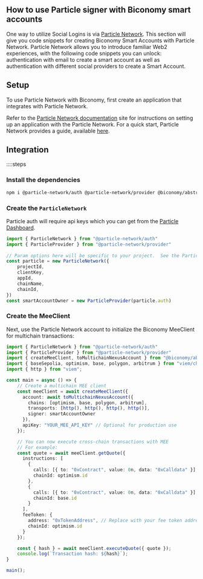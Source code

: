 ## How to use Particle signer with Biconomy smart accounts

One way to utilize Social Logins is via [Particle Network](https://particle.network/). This section will give you code snippets for creating Biconomy Smart Accounts with Particle Network. Particle Network allows you to introduce familiar Web2 experiences, with the following code snippets you can unlock: authentication with email to create a smart account as well as authentication with different social providers to create a Smart Account.

## Setup
To use Particle Network with Biconomy, first create an application that integrates with Particle Network.

Refer to the [Particle Network documentation](https://docs.particle.network/) site for instructions on setting up an application with the Particle Network.
For a quick start, Particle Network provides a guide, available [here](https://docs.particle.network/getting-started/get-started).

## Integration

::::steps

### Install the dependencies

```bash
npm i @particle-network/auth @particle-network/provider @biconomy/abstractjs viem @rhinestone/module-sdk@0.2.7
```

### Create the `ParticleNetwork`
Particle auth will require api keys which you can get from the [Particle Dashboard](https://docs.particle.network/getting-started/dashboard).

```typescript
import { ParticleNetwork } from "@particle-network/auth"
import { ParticleProvider } from "@particle-network/provider"
 
// Param options here will be specific to your project.  See the Particle docs for more info.
const particle = new ParticleNetwork({
	projectId,
	clientKey,
	appId,
	chainName,
	chainId,
})
const smartAccountOwner = new ParticleProvider(particle.auth)

```

### Create the MeeClient

Next, use the Particle Network account to initialize the Biconomy MeeClient for multichain transactions:

```typescript
import { ParticleNetwork } from "@particle-network/auth"
import { ParticleProvider } from "@particle-network/provider"
import { createMeeClient, toMultichainNexusAccount } from "@biconomy/abstractjs"; 
import { baseSepolia, optimism, base, polygon, arbitrum } from "viem/chains";
import { http } from "viem";

const main = async () => {
    // Create a multichain MEE client
    const meeClient = await createMeeClient({
      account: await toMultichainNexusAccount({
        chains: [optimism, base, polygon, arbitrum],
        transports: [http(), http(), http(), http()],
        signer: smartAccountOwner
      }),
      apiKey: "YOUR_MEE_API_KEY" // Optional for production use
    });

    // You can now execute cross-chain transactions with MEE
    // For example:
    const quote = await meeClient.getQuote({
      instructions: [
        {
          calls: [{ to: "0xContract", value: 0n, data: "0xCalldata" }],
          chainId: optimism.id
        },
        {
          calls: [{ to: "0xContract", value: 0n, data: "0xCalldata" }],
          chainId: base.id
        }
      ],
      feeToken: {
        address: "0xTokenAddress", // Replace with your fee token address
        chainId: optimism.id
      }
    });

    const { hash } = await meeClient.executeQuote({ quote });
    console.log(`Transaction hash: ${hash}`);
}

main();
```